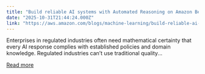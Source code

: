 ```yaml
---
title: "Build reliable AI systems with Automated Reasoning on Amazon Bedrock – Part 1"
date: "2025-10-31T21:44:24.000Z"
link: "https://aws.amazon.com/blogs/machine-learning/build-reliable-ai-systems-with-automated-reasoning-on-amazon-bedrock-part-1/"
---
```


Enterprises in regulated industries often need mathematical certainty that every AI response complies with established policies and domain knowledge. Regulated industries can’t use traditional quality...

[Read more](https://aws.amazon.com/blogs/machine-learning/build-reliable-ai-systems-with-automated-reasoning-on-amazon-bedrock-part-1/)
